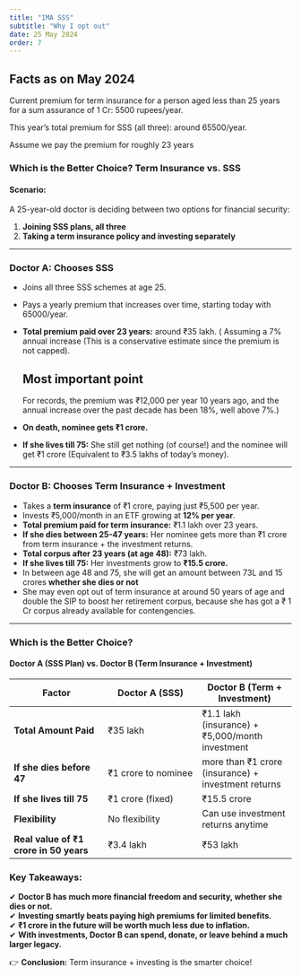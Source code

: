 ```yaml
---
title: "IMA SSS"
subtitle: "Why I opt out"
date: 25 May 2024
order: 7
---
```


## Facts as on May 2024

Current premium for term insurance for a person aged less than 25 years for a sum assurance of 1 Cr: 5500 rupees/year.

This year's total premium for SSS (all three): around 65500/year.

Assume we pay the premium for roughly 23 years

### **Which is the Better Choice? Term Insurance vs. SSS**

#### **Scenario:**

A 25-year-old doctor is deciding between two options for financial security:

1.  **Joining SSS plans, all three**
2.  **Taking a term insurance policy and investing separately**

------------------------------------------------------------------------

### **Doctor A: Chooses SSS**

-   Joins all three SSS schemes at age 25.

-   Pays a yearly premium that increases over time, starting today with 65000/year.

-   **Total premium paid over 23 years:** around ₹35 lakh. ( Assuming a 7% annual increase (This is a conservative estimate since the premium is not capped).

    ::: callout-note
    ## Most important point

    For records, the premium was ₹12,000 per year 10 years ago, and the annual increase over the past decade has been 18%, well above 7%.)
    :::

-   **On death, nominee gets ₹1 crore.**

-   **If she lives till 75:** She still get nothing (of course!) and the nominee will get ₹1 crore (Equivalent to ₹3.5 lakhs of today's money).

------------------------------------------------------------------------

### **Doctor B: Chooses Term Insurance + Investment**

-   Takes a **term insurance** of ₹1 crore, paying just ₹5,500 per year.
-   Invests ₹5,000/month in an ETF growing at **12% per year**.
-   **Total premium paid for term insurance:** ₹1.1 lakh over 23 years.
-   **If she dies between 25-47 years:** Her nominee gets more than ₹1 crore from term insurance + the investment returns.
-   **Total corpus after 23 years (at age 48):** ₹73 lakh.
-   **If she lives till 75:** Her investments grow to **₹15.5 crore.**
-   In between age 48 and 75, she will get an amount between 73L and 15 crores **whether she dies or not**
-   She may even opt out of term insurance at around 50 years of age and double the SIP to boost her retirement corpus, because she has got a ₹ 1 Cr corpus already available for contengencies.

------------------------------------------------------------------------

### **Which is the Better Choice?**

#### **Doctor A (SSS Plan) vs. Doctor B (Term Insurance + Investment)**

| **Factor** | **Doctor A (SSS)** | **Doctor B (Term + Investment)** |
|----|----|----|
| **Total Amount Paid** | ₹35 lakh | ₹1.1 lakh (insurance) + ₹5,000/month investment |
| **If she dies before 47** | ₹1 crore to nominee | more than ₹1 crore (insurance) + investment returns |
| **If she lives till 75** | ₹1 crore (fixed) | ₹15.5 crore |
| **Flexibility** | No flexibility | Can use investment returns anytime |
| **Real value of ₹1 crore in 50 years** | ₹3.4 lakh | ₹53 lakh |

### **Key Takeaways:**

✔ **Doctor B has much more financial freedom and security, whether she dies or not.**\
✔ **Investing smartly beats paying high premiums for limited benefits.**\
✔ **₹1 crore in the future will be worth much less due to inflation.**\
✔ **With investments, Doctor B can spend, donate, or leave behind a much larger legacy.**

👉 **Conclusion:** Term insurance + investing is the smarter choice!

